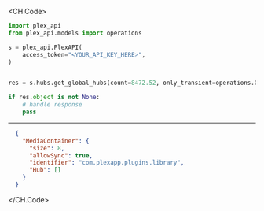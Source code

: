 
<CH.Code>
```python GetGlobalHubs.py
import plex_api
from plex_api.models import operations

s = plex_api.PlexAPI(
    access_token="<YOUR_API_KEY_HERE>",
)


res = s.hubs.get_global_hubs(count=8472.52, only_transient=operations.OnlyTransient.ZERO)

if res.object is not None:
    # handle response
    pass
```
---

```json Example Response
  {
    "MediaContainer": {
      "size": 8,
      "allowSync": true,
      "identifier": "com.plexapp.plugins.library",
      "Hub": []
    }
  }
```
</CH.Code>
